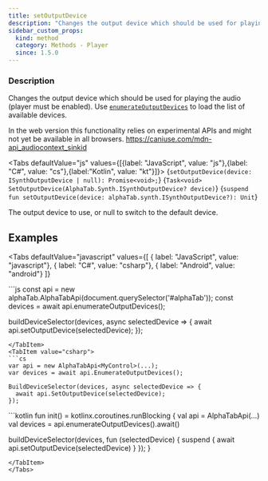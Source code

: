 ```yaml
---
title: setOutputDevice
description: "Changes the output device which should be used for playing the audio (player must be enabled)."
sidebar_custom_props:
  kind: method
  category: Methods - Player
  since: 1.5.0
---
```



<SinceBadge since="1.5.0" />

### Description
Changes the output device which should be used for playing the audio (player must be enabled). Use [`enumerateOutputDevices`](/docs/reference/types/alphatabapibase/enumerateoutputdevices) to load the list of available devices.

In the web version this functionality relies on experimental APIs and might not yet be available in all browsers. https://caniuse.com/mdn-api_audiocontext_sinkid

<Tabs defaultValue="js" values={[{label: "JavaScript", value: "js"},{label: "C#", value: "cs"},{label:"Kotlin", value: "kt"}]}>
<TabItem value="js">
<CodeBlock language="ts">{`setOutputDevice(device: ISynthOutputDevice | null): Promise<void>;`}</CodeBlock>
</TabItem>
<TabItem value="cs">
<CodeBlock language="csharp">{`Task<void> SetOutputDevice(AlphaTab.Synth.ISynthOutputDevice? device)`}</CodeBlock>
</TabItem>
<TabItem value="kt">
<CodeBlock language="kotlin">{`suspend fun setOutputDevice(device: alphaTab.synth.ISynthOutputDevice?): Unit`}</CodeBlock>
</TabItem>
</Tabs>


<ParameterTable>
    <ParameterRow platform="all" name="device">
        The output device to use, or null to switch to the default device.
    </ParameterRow>
</ParameterTable>


## Examples

<Tabs
    defaultValue="javascript"
    values={[
      { label: "JavaScript", value: "javascript"},
      { label: "C#", value: "csharp"},
      { label: "Android", value: "android"}
    ]}
>
<TabItem value="javascript">
```js
const api = new alphaTab.AlphaTabApi(document.querySelector('#alphaTab'));
const devices = await api.enumerateOutputDevices();

buildDeviceSelector(devices, async selectedDevice => {
  await api.setOutputDevice(selectedDevice);
});
```
</TabItem>
<TabItem value="csharp">
```cs
var api = new AlphaTabApi<MyControl>(...);
var devices = await api.EnumerateOutputDevices();

BuildDeviceSelector(devices, async selectedDevice => {
  await api.SetOutputDevice(selectedDevice);
});
```
</TabItem>
<TabItem value="android">
```kotlin
fun init() = kotlinx.coroutines.runBlocking {
  val api = AlphaTabApi<MyControl>(...)
  val devices = api.enumerateOutputDevices().await()

  buildDeviceSelector(devices, fun (selectedDevice) {
    suspend {
      await api.setOutputDevice(selectedDevice)
    }
  });
}
```
</TabItem>
</Tabs>
